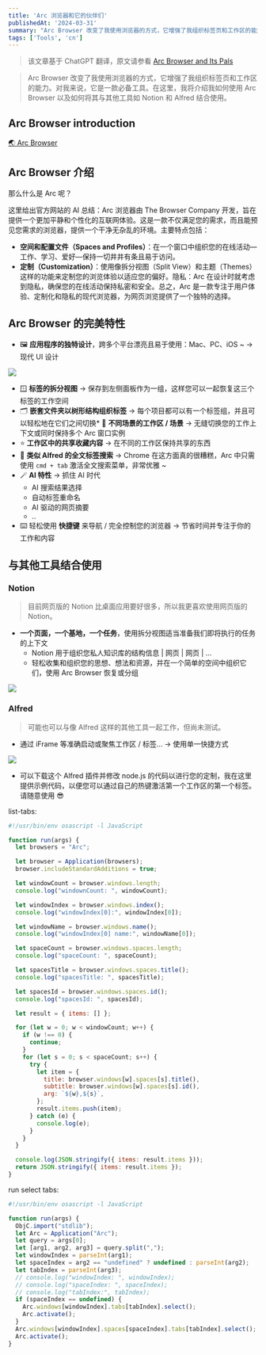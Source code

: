 ```yaml
---
title: 'Arc 浏览器和它的伙伴们'
publishedAt: '2024-03-31'
summary: "Arc Browser 改变了我使用浏览器的方式，它增强了我组织标签页和工作区的能力。对我来说，它是一款必备工具。在这里，我将介绍我如何使用 Arc Browser 以及如何将其与其他工具如 Notion 和 Alfred 结合使用。"
tags: ['Tools', 'cn']
---
```


> 该文章基于 ChatGPT 翻译，原文请参看 [Arc Browser and Its Pals](/posts/en/arc-browser-and-its-friend)

> Arc Browser 改变了我使用浏览器的方式，它增强了我组织标签页和工作区的能力。对我来说，它是一款必备工具。在这里，我将介绍我如何使用 Arc Browser 以及如何将其与其他工具如 Notion 和 Alfred 结合使用。

## Arc Browser introduction

[🌏 Arc Browser](https://arc.net/)

## Arc Browser 介绍

那么什么是 Arc 呢？

这里给出官方网站的 AI 总结：Arc 浏览器由 The Browser Company 开发，旨在提供一个更加平静和个性化的互联网体验。这是一款不仅满足您的需求，而且能预见您需求的浏览器，提供一个干净无杂乱的环境。主要特点包括：

* **空间和配置文件（Spaces and Profiles）**：在一个窗口中组织您的在线活动—工作、学习、爱好—保持一切井井有条且易于访问。
* **定制（Customization）**：使用像拆分视图（Split View）和主题（Themes）这样的功能来定制您的浏览体验以适应您的偏好。隐私：Arc 在设计时就考虑到隐私，确保您的在线活动保持私密和安全。总之，Arc 是一款专注于用户体验、定制化和隐私的现代浏览器，为网页浏览提供了一个独特的选择。

## Arc Browser 的完美特性

* 🖼️ **应用程序的独特设计**，跨多个平台漂亮且易于使用：Mac、PC、iOS ~ -> 现代 UI 设计
  
 
![](https://6gflxwplhijgv9h7.public.blob.vercel-storage.com/Screenshot%202024-03-31%20at%2023.24.31-sOD1OdGqJXqBbicE47HWMF7hy7fQ2F.png)

 * 🪟 **标签的拆分视图** -> 保存到左侧面板作为一组，这样您可以一起恢复这三个标签的工作空间
 * 🗂️ **嵌套文件夹以树形结构组织标签** -> 每个项目都可以有一个标签组，并且可以轻松地在它们之间切换* 🚀 **不同场景的工作区 / 场景** -> 无缝切换您的工作上下文或同时保持多个 Arc 窗口实例
 * ⭐️ **工作区中的共享收藏内容** -> 在不同的工作区保持共享的东西
 * 🔎 **类似 Alfred 的全文标签搜索** -> Chrome 在这方面真的很糟糕，Arc 中只需使用 `cmd + tab` 激活全文搜索菜单，非常优雅 ~
 * 🪄 **AI 特性** -> 抓住 AI 时代
    * AI 搜索结果选择  
    * 自动标签重命名
    * AI 驱动的网页摘要
    * ..
* ⌨️ 轻松使用 **快捷键** 来导航 / 完全控制您的浏览器 -> 节省时间并专注于你的工作和内容

## 与其他工具结合使用

### Notion

> 目前网页版的 Notion 比桌面应用要好很多，所以我更喜欢使用网页版的 Notion。

* **一个页面，一个基地，一个任务**，使用拆分视图适当准备我们即将执行的任务的上下文
  * Notion 用于组织您私人知识库的结构信息 | 网页 | 网页 | ...  
  * 轻松收集和组织您的思想、想法和资源，并在一个简单的空间中组织它们，使用 Arc Browser 恢复或分组


![](https://6gflxwplhijgv9h7.public.blob.vercel-storage.com/Screenshot%202024-03-31%20at%2023.26.52-edVSCV9tVbr0GlvfE6yCDYrUlaemml.png)


### Alfred

> 可能也可以与像 Alfred 这样的其他工具一起工作，但尚未测试。

* 通过 iFrame 等准确启动或聚焦工作区 / 标签... -> 使用单一快捷方式

![](https://6gflxwplhijgv9h7.public.blob.vercel-storage.com/Screenshot%202024-03-31%20at%2023.31.24-7QcTMuLKGm7s9Cn4zzbU6O5wWc0p0n.png)

* 可以下载这个 Alfred 插件并修改 node.js 的代码以进行您的定制，我在这里提供示例代码，以便您可以通过自己的热键激活第一个工作区的第一个标签。请随意使用 😎

list-tabs:

```javascript
#!/usr/bin/env osascript -l JavaScript

function run(args) {
  let browsers = "Arc";

  let browser = Application(browsers);
  browser.includeStandardAdditions = true;

  let windowCount = browser.windows.length;
  console.log("windownCount: ", windowCount);

  let windowIndex = browser.windows.index();
  console.log("windowIndex[0]:", windowIndex[0]);

  let windowName = browser.windows.name();
  console.log("windowIndex[0] name:", windowName[0]);

  let spaceCount = browser.windows.spaces.length;
  console.log("spaceCount: ", spaceCount);

  let spacesTitle = browser.windows.spaces.title();
  console.log("spacesTitle: ", spacesTitle);

  let spacesId = browser.windows.spaces.id();
  console.log("spacesId: ", spacesId);

  let result = { items: [] };

  for (let w = 0; w < windowCount; w++) {
    if (w !== 0) {
      continue;
    }
    for (let s = 0; s < spaceCount; s++) {
      try {
        let item = {
          title: browser.windows[w].spaces[s].title(),
          subtitle: browser.windows[w].spaces[s].id(),
          arg: `${w},${s}`,
        };
        result.items.push(item);
      } catch (e) {
        console.log(e);
      }
    }
  }

  console.log(JSON.stringify({ items: result.items }));
  return JSON.stringify({ items: result.items });
}
```

run select tabs:

```javascript
#!/usr/bin/env osascript -l JavaScript

function run(args) {
  ObjC.import("stdlib");
  let Arc = Application("Arc");
  let query = args[0];
  let [arg1, arg2, arg3] = query.split(",");
  let windowIndex = parseInt(arg1);
  let spaceIndex = arg2 == "undefined" ? undefined : parseInt(arg2);
  let tabIndex = parseInt(arg3);
  // console.log("windowIndex: ", windowIndex);
  // console.log("spaceIndex: ", spaceIndex);
  // console.log("tabIndex:", tabIndex);
  if (spaceIndex == undefined) {
    Arc.windows[windowIndex].tabs[tabIndex].select();
    Arc.activate();
  }
  Arc.windows[windowIndex].spaces[spaceIndex].tabs[tabIndex].select();
  Arc.activate();
}
```

